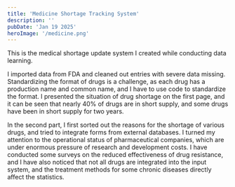 ```yaml
---
title: 'Medicine Shortage Tracking System'
description: ''
pubDate: 'Jan 19 2025'
heroImage: '/medicine.png'
---
```


This is the medical shortage update system I created while conducting data learning.

I imported data from FDA and cleaned out entries with severe data missing.
Standardizing the format of drugs is a challenge, as each drug has a production name and common name, and I have to use code to standardize the format.
I presented the situation of drug shortage on the first page, and it can be seen that nearly 40% of drugs are in short supply, and some drugs have been in short supply for two years.

In the second part, I first sorted out the reasons for the shortage of various drugs, and tried to integrate forms from external databases. I turned my attention to the operational status of pharmaceutical companies, which are under enormous pressure of research and development costs. I have conducted some surveys on the reduced effectiveness of drug resistance, and I have also noticed that not all drugs are integrated into the input system, and the treatment methods for some chronic diseases directly affect the statistics.

